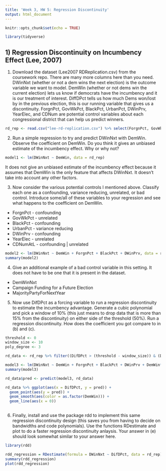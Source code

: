 ```yaml
---
title: 'Week 3, HW 5: Regression Discontinuity'
output: html_document
---
```


```r
knitr::opts_chunk$set(echo = TRUE)

library(tidyverse)
```

## 1) Regression Discontinuity on Incumbency Effect (Lee, 2007)

1. Download the dataset (Lee2007 RDReplication.csv) from the coursework repo. There are many more columns here than you need. DWinNxt (whether or not a dem wins the next election) is the outcome variable we want to model. DemWin (whether or not dems win the current election) lets us know if democrats have the incumbency and it is our treatment of interest. DiffDPct tells us how much Dems won/lost by in the previous election, this is our running variable that gives us a discontinuity. ForgnPct, GovWkPct, BlackPct, UrbanPct, DWinPrv, YearElec, and CDNum are potential control variables about each congressional district that can help us predict winners.

```r

rd_rep <- read.csv("lee-rd-replication.csv") %>% select(ForgnPct, GovWkPct, BlackPct, UrbanPct, DWinPrv, DemWin, DWinNxt, YearElec, CDNumAtL, DifDPct)

```

2. Run a simple regression to try and predict DWinNxt with DemWin. Observe the coefficient on DemWin. Do you think it gives an unbiased estimate of the incumbency effect. Why or why not? 

```r

model1 <- lm(DWinNxt ~ DemWin, data = rd_rep)

```

  It does not give an unbiased estimate of the incumbency effect because it assumes that DemWin is the only feature that affects DWinNxt. It doesn't take into account any other factors.

3. Now consider the various potential controls I mentioned above. Classify each one as a confounding, variance reducing, unrelated, or bad control. Introduce some/all of these variables to your regression and see what happens to the coefficient on DemWin.

* ForgnPct - confounding
* GovWkPct - unrelated
* BlackPct - confounding
* UrbanPct - variance reducing
* DWinPrv - confounding
* YearElec - unrelated
* CDNumAtL - confounding | unrelated

```r

model2 <- lm(DWinNxt ~ DemWin + ForgnPct + BlackPct + DWinPrv, data = rd_rep)
summary(model2)

```

4. Give an additional example of a bad control variable in this setting. It does not have to be one that it is present in the dataset.

* DemWinNxt
* Campaign Funding for a Future Election
* MajorityPartyForNextYear

5. Now use DifDPct as a forcing variable to run a regression discontinuity to estimate the incumbency advantage. Generate a cubic polynomial and pick a window of 10% (this just means to drop data that is more than 15% from the discontinuity) on either side of the threshold (50%). Run a regression discontinuity. How does the coefficient you got compare to in (b) and (c).

```r

threshold <- 0
window_size <- 10
poly_degree <- 3

rd_data <- rd_rep %>% filter((DifDPct > (threshold - window_size)) & (DifDPct < (threshold + window_size)))

model3 <- lm(DWinNxt ~ DemWin + ForgnPct + BlackPct + DWinPrv + DemWin*poly(DifDPct, 3, raw = T), data = rd_data)
summary(model3)

rd_data$pred <- predict(model3, rd_data)

rd_data %>% ggplot(aes(x = DifDPct, y = pred)) +
  geom_point(aes(y = pred)) +
  geom_smooth(aes(color = as.factor(DemWin))) +
  geom_line(aes(x = 0))
  
```

6. Finally, install and use the package rdd to implement this same regression discontinuity design (this saves you from having to decide on bandwidths and code polynomials). Use the functions RDestimate and plot to do a faster regression discontinuity anlaysis. Your answer in (e) should look somewhat similar to your answer here.

```r

library(rdd)

rdd_regression = RDestimate(formula = DWinNxt ~ DifDPct, data = rd_rep)
summary(rdd_regression)
plot(rdd_regression)

```